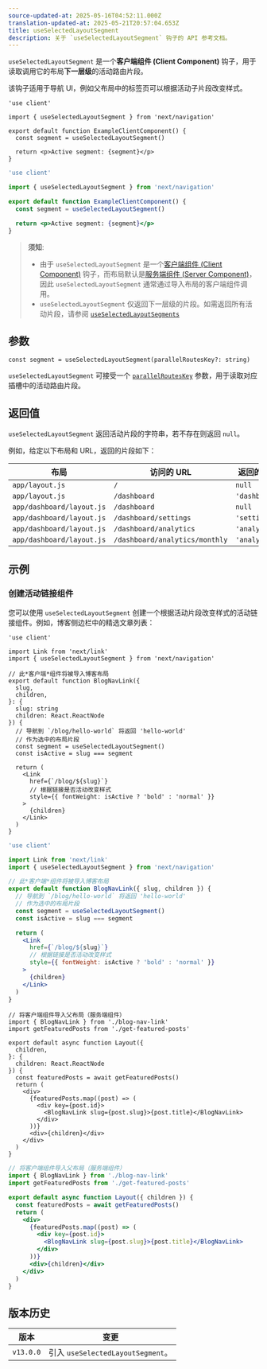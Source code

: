 ```yaml
---
source-updated-at: 2025-05-16T04:52:11.000Z
translation-updated-at: 2025-05-21T20:57:04.653Z
title: useSelectedLayoutSegment
description: 关于 `useSelectedLayoutSegment` 钩子的 API 参考文档。
---
```


`useSelectedLayoutSegment` 是一个**客户端组件 (Client Component)** 钩子，用于读取调用它的布局**下一层级**的活动路由片段。

该钩子适用于导航 UI，例如父布局中的标签页可以根据活动子片段改变样式。

```tsx filename="app/example-client-component.tsx" switcher
'use client'

import { useSelectedLayoutSegment } from 'next/navigation'

export default function ExampleClientComponent() {
  const segment = useSelectedLayoutSegment()

  return <p>Active segment: {segment}</p>
}
```

```jsx filename="app/example-client-component.js" switcher
'use client'

import { useSelectedLayoutSegment } from 'next/navigation'

export default function ExampleClientComponent() {
  const segment = useSelectedLayoutSegment()

  return <p>Active segment: {segment}</p>
}
```

> **须知**:
>
> - 由于 `useSelectedLayoutSegment` 是一个[客户端组件 (Client Component)](/docs/app/building-your-application/rendering/client-components) 钩子，而布局默认是[服务端组件 (Server Component)](/docs/app/building-your-application/rendering/server-components)，因此 `useSelectedLayoutSegment` 通常通过导入布局的客户端组件调用。
> - `useSelectedLayoutSegment` 仅返回下一层级的片段。如需返回所有活动片段，请参阅 [`useSelectedLayoutSegments`](/docs/app/api-reference/functions/use-selected-layout-segments)

## 参数

```tsx
const segment = useSelectedLayoutSegment(parallelRoutesKey?: string)
```

`useSelectedLayoutSegment` 可接受一个 [`parallelRoutesKey`](/docs/app/building-your-application/routing/parallel-routes#useselectedlayoutsegments) 参数，用于读取对应插槽中的活动路由片段。

## 返回值

`useSelectedLayoutSegment` 返回活动片段的字符串，若不存在则返回 `null`。

例如，给定以下布局和 URL，返回的片段如下：

| 布局                     | 访问的 URL                     | 返回的片段       |
| ------------------------ | ------------------------------ | ---------------- |
| `app/layout.js`          | `/`                            | `null`           |
| `app/layout.js`          | `/dashboard`                   | `'dashboard'`    |
| `app/dashboard/layout.js` | `/dashboard`                   | `null`           |
| `app/dashboard/layout.js` | `/dashboard/settings`          | `'settings'`     |
| `app/dashboard/layout.js` | `/dashboard/analytics`         | `'analytics'`    |
| `app/dashboard/layout.js` | `/dashboard/analytics/monthly` | `'analytics'`    |

## 示例

### 创建活动链接组件

您可以使用 `useSelectedLayoutSegment` 创建一个根据活动片段改变样式的活动链接组件。例如，博客侧边栏中的精选文章列表：

```tsx filename="app/blog/blog-nav-link.tsx" switcher
'use client'

import Link from 'next/link'
import { useSelectedLayoutSegment } from 'next/navigation'

// 此*客户端*组件将被导入博客布局
export default function BlogNavLink({
  slug,
  children,
}: {
  slug: string
  children: React.ReactNode
}) {
  // 导航到 `/blog/hello-world` 将返回 'hello-world'
  // 作为选中的布局片段
  const segment = useSelectedLayoutSegment()
  const isActive = slug === segment

  return (
    <Link
      href={`/blog/${slug}`}
      // 根据链接是否活动改变样式
      style={{ fontWeight: isActive ? 'bold' : 'normal' }}
    >
      {children}
    </Link>
  )
}
```

```jsx filename="app/blog/blog-nav-link.js" switcher
'use client'

import Link from 'next/link'
import { useSelectedLayoutSegment } from 'next/navigation'

// 此*客户端*组件将被导入博客布局
export default function BlogNavLink({ slug, children }) {
  // 导航到 `/blog/hello-world` 将返回 'hello-world'
  // 作为选中的布局片段
  const segment = useSelectedLayoutSegment()
  const isActive = slug === segment

  return (
    <Link
      href={`/blog/${slug}`}
      // 根据链接是否活动改变样式
      style={{ fontWeight: isActive ? 'bold' : 'normal' }}
    >
      {children}
    </Link>
  )
}
```

```tsx filename="app/blog/layout.tsx" switcher
// 将客户端组件导入父布局（服务端组件）
import { BlogNavLink } from './blog-nav-link'
import getFeaturedPosts from './get-featured-posts'

export default async function Layout({
  children,
}: {
  children: React.ReactNode
}) {
  const featuredPosts = await getFeaturedPosts()
  return (
    <div>
      {featuredPosts.map((post) => (
        <div key={post.id}>
          <BlogNavLink slug={post.slug}>{post.title}</BlogNavLink>
        </div>
      ))}
      <div>{children}</div>
    </div>
  )
}
```

```jsx filename="app/blog/layout.js" switcher
// 将客户端组件导入父布局（服务端组件）
import { BlogNavLink } from './blog-nav-link'
import getFeaturedPosts from './get-featured-posts'

export default async function Layout({ children }) {
  const featuredPosts = await getFeaturedPosts()
  return (
    <div>
      {featuredPosts.map((post) => (
        <div key={post.id}>
          <BlogNavLink slug={post.slug}>{post.title}</BlogNavLink>
        </div>
      ))}
      <div>{children}</div>
    </div>
  )
}
```

## 版本历史

| 版本       | 变更                                |
| ---------- | ----------------------------------- |
| `v13.0.0` | 引入 `useSelectedLayoutSegment`。   |